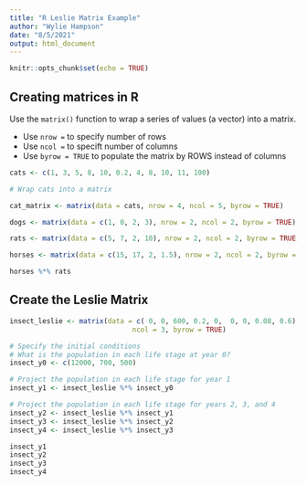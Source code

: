 ```yaml
---
title: "R Leslie Matrix Example"
author: "Wylie Hampson"
date: "8/5/2021"
output: html_document
---
```


```r
knitr::opts_chunk$set(echo = TRUE)
```

## Creating matrices in R

Use the `matrix()` function to wrap a series of values (a vector) into a matrix.

- Use `nrow = ` to specify number of rows
- Use `ncol = ` to specift number of columns
- Use `byrow = TRUE` to populate the matrix by ROWS instead of columns

```r
cats <- c(1, 3, 5, 8, 10, 0.2, 4, 8, 10, 11, 100)

# Wrap cats into a matrix

cat_matrix <- matrix(data = cats, nrow = 4, ncol = 5, byrow = TRUE)
```

```r
dogs <- matrix(data = c(1, 0, 2, 3), nrow = 2, ncol = 2, byrow = TRUE)

rats <- matrix(data = c(5, 7, 2, 10), nrow = 2, ncol = 2, byrow = TRUE)

horses <- matrix(data = c(15, 17, 2, 1.5), nrow = 2, ncol = 2, byrow = TRUE)

horses %*% rats
```

## Create the Leslie Matrix

```r
insect_leslie <- matrix(data = c( 0, 0, 600, 0.2, 0,  0, 0, 0.08, 0.6), nrow = 3,
                              ncol = 3, byrow = TRUE)

# Specify the initial conditions
# What is the population in each life stage at year 0?
insect_y0 <- c(12000, 700, 500)

# Project the population in each life stage for year 1
insect_y1 <- insect_leslie %*% insect_y0

# Project the population in each life stage for years 2, 3, and 4
insect_y2 <- insect_leslie %*% insect_y1
insect_y3 <- insect_leslie %*% insect_y2
insect_y4 <- insect_leslie %*% insect_y3

insect_y1
insect_y2
insect_y3
insect_y4
```





